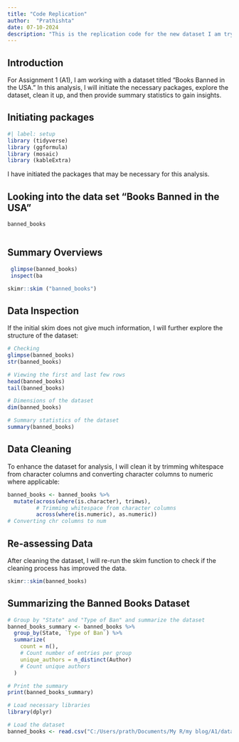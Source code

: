 ---
title: "Code Replication"
author:  "Prathishta"
date: 07-10-2024
description: "This is the replication code for the new dataset I am trying to work with"
---

## Introduction

For Assignment 1 (A1), I am working with a dataset titled "Books Banned in the USA." In this analysis, I will initiate the necessary packages, explore the dataset, clean it up, and then provide summary statistics to gain insights.

## Initiating packages

```{r}
#| label: setup
library (tidyverse)
library (ggformula)
library (mosaic)
library (kableExtra)

```

I have initiated the packages that may be necessary for this analysis.

## Looking into the data set "Books Banned in the USA"

```{r}
banned_books



```

## Summary Overviews

```{r}
 glimpse(banned_books)
 inspect(ba
```

```{r}
skimr::skim ("banned_books")

```

## Data Inspection

If the initial skim does not give much information, I will further explore the structure of the dataset:

```{r}
# Checking
glimpse(banned_books)
str(banned_books)

# Viewing the first and last few rows
head(banned_books)
tail(banned_books)

# Dimensions of the dataset
dim(banned_books)

# Summary statistics of the dataset
summary(banned_books)

```

## Data Cleaning

To enhance the dataset for analysis, I will clean it by trimming whitespace from character columns and converting character columns to numeric where applicable:

```{r}
banned_books <- banned_books %>%
  mutate(across(where(is.character), trimws),  
         # Trimming whitespace from character columns
         across(where(is.numeric), as.numeric)) 
# Converting chr columns to num

```

## Re-assessing Data

After cleaning the dataset, I will re-run the skim function to check if the cleaning process has improved the data.

```{r}
skimr::skim(banned_books)

```

## Summarizing the Banned Books Dataset

```{r}
# Group by "State" and "Type of Ban" and summarize the dataset
banned_books_summary <- banned_books %>%
  group_by(State, `Type of Ban`) %>%
  summarize(
    count = n(),                    
    # Count number of entries per group
    unique_authors = n_distinct(Author) 
    # Count unique authors
  )

# Print the summary
print(banned_books_summary)

```

```{r}
# Load necessary libraries
library(dplyr)

# Load the dataset
banned_books <- read.csv("C:/Users/prath/Documents/My R/my blog/A1/data/banned.csv.csv")


```
